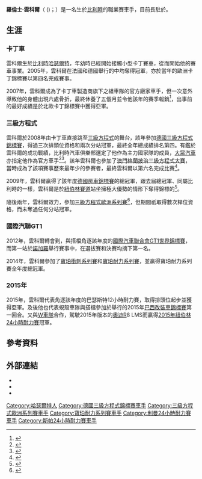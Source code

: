 {{noteTA
|1=zh-cn:劳伦斯;zh-hk:羅倫士;
|2=zh-cn:范托尔;zh-hk:雲科爾;
}}
{{Infobox racing driver
| name              = 羅倫士·雲科爾
| image             = Laurens Vanthoor.JPG
| imagesize         = 200px
| caption           = 2009年的羅倫士·雲科爾
| nationality       = [[比利時|比利時]]
| birth_date        = {{Birth date and age|df=yes|1991|05|08}}
| birth_place       = [[比利時|比利時]][[哈瑟爾特|哈瑟爾特]]
| related to        =
| current series    = {{link-en|國際汽車聯合會GT1世界錦標賽|FIA GT1 World Championship}}
| first year        = [[2012年度國際汽車聯合會GT1世界錦標賽|2012年]]
| current team      = [[W_Racing_Team|WRT]]
| car number        = 32
| former teams      =
| starts            = 18
| wins              = 3
| poles             = 1
| fastest laps      = 無
| best finish       = 第四名
| year              = [[2012年度國際汽車聯合會GT1世界錦標賽|2012年]]
| prev series       = [[比利時房車系列賽|比利時房車系列賽]]<br>[[德國三級方程式錦標賽|德國三級方程式錦標賽]]<br>[[三級方程式歐洲系列賽|三級方程式歐洲系列賽]]
| prev series years = 2009<br>2008–2009<br>2010-11
| titles            = [[德國三級方程式錦標賽|德國三級方程式錦標賽]]
| title years       = 2009
| awards            =
| award years       =
}}
'''羅倫士·雲科爾'''（{{lang-nl|Laurens Vanthoor}} ({{IPA-nl|ˈlʌu̯rəns vɑnˈtoːr}})；{{bd|1991年|5月8日}}）是一名生於[[比利時|比利時]]的職業賽車手，目前長駐於{{link-en|佐爾德賽道|Circuit Zolder}}。

==生涯==

===卡丁車===
雲科爾生於[[比利時|比利時]][[哈瑟爾特|哈瑟爾特]]，年幼時已經開始接觸小型卡丁賽車，從而開始他的賽車事業。2005年，雲科爾在法國和德國舉行的{{link-en|少年洲際甲級小型賽車|KF3}}中均奪得冠軍，亦於當年的歐洲卡丁錦標賽以第四名完成賽事。

2007年，雲科爾成為了卡丁車製造商{{link-en|CRG|CRG (kart manufacturer)}}旗下之{{link-en|KF2}}組車隊的官方廠家車手，但一次意外導致他的身體出現六處骨折，最終休養了五個月並令他該年的賽季報銷<ref>{{cite news|title=The 2007 World Karting Championship will take place in Belgium|language=en|url=http://www.automobilsport.com/race-categories--24,19214,World-Karting-Championship--Mariembourg--21-23-September-2007,news.htm|publisher=automobilsport.com|date=2007年9月17日|accessdate=2015年9月3日|archive-date=2016年3月9日|archive-url=https://web.archive.org/web/20160309211003/http://www.automobilsport.com/race-categories--24,19214,World-Karting-Championship--Mariembourg--21-23-September-2007,news.htm|dead-url=no}}</ref>，出事前的最好成績是於北歐卡丁錦標賽中獲得亞軍。

===三級方程式===
雲科爾於2008年由卡丁車直接跳至[[三級方程式|三級方程式]]的舞台，該年參加[[德國三級方程式錦標賽|德國三級方程式錦標賽]]，得過三次排頭位資格和兩次分站冠軍，最終全年總成績排名第四。有鑑於雲科爾的成功戰績，比利時汽車俱樂部選定了他作為主力國家隊的成員，[[大眾汽車|大眾汽車]]亦指定他作為官方車手<ref>{{cite news|title=Laurens Vanthoor joins the RACB National Team|url=http://www.laurensvanthoor.be/en/news/laurens-vanthoor-joins-the-racb-national-team/32|work=laurensvanthoor.be|date=2008年12月23日|accessdate=2009年9月24日}}{{dead link|date=2018年1月 |bot=InternetArchiveBot |fix-attempted=yes }}</ref><ref>{{cite news |title=The Formula 3 Cup Champion 2009: Laurens Vanthoor in profile |url=http://volkswagen-motorsport.com/web/news/index.php?flash=&lg=e&st=359&id=3033 |work=volkswagen-motorsport.com |publisher=[[Volkswagen|Volkswagen]] |date=2009年8月22日 |accessdate=2009年9月24日 |deadurl=yes |archiveurl=https://web.archive.org/web/20120227072541/http://volkswagen-motorsport.com/web/news/index.php?flash=&lg=e&st=359&id=3033 |archivedate=2012年2月27日 }}</ref>。該年雲科爾也參加了[[澳門格蘭披治三級方程式大賽|澳門格蘭披治三級方程式大賽]]，當時成為了該項賽事歷來最年少的參賽者，最終雲科爾以第六名完成比賽<ref>{{cite news|title=“名門世家”澳門格蘭披治三級方程式大賽-第二回合賽事成績|url=http://archive.grandprix.gov.mo/gp/55/data/result_55/f3_race_2.pdf|publisher=澳門格蘭披治大賽車委員會|date=2008年11月16日|access-date=2015年9月3日|archive-url=https://web.archive.org/web/20160304065907/http://archive.grandprix.gov.mo/gp/55/data/result_55/f3_race_2.pdf|archive-date=2016年3月4日|dead-url=yes}}</ref>。

2009年，雲科爾贏得了該年度[[德國房車錦標賽|德國房車錦標賽]]的總冠軍，跟去屆總冠軍、同屬比利時的{{link-en|華域治|Frédéric Vervisch}}一樣，雲科爾是於[[紐伯林賽道|紐伯林賽道]]站坐擁極大優勢的情形下奪得錦標的<ref>{{cite news |title=The reward for hard work |url=http://www.formel3.de/news.php?id=870 |work=formel3.de |publisher=ATS Formel 3 |date=2009年8月24日 |accessdate=2009年9月23日 |deadurl=yes |archiveurl=https://web.archive.org/web/20120225002524/http://www.formel3.de/news.php?id=870 |archivedate=2012年2月25日 }}</ref>。

隨後兩年，雲科爾效力{{link-en|斯寧卓車隊|Signature-Plus}}，參加[[三級方程式歐洲系列賽|三級方程式歐洲系列賽]]<ref>{{cite news|title=Wittmann e Vanthoor con Signature |url=http://italiaracing.net/notizia.asp?id=25628&cat=7 |date=2009年11月24日 |work=ItaliaRacing.net |publisher=Inpagina |language=it |accessdate=2010年4月11日 |deadurl=yes |archiveurl=https://web.archive.org/web/20141213020621/http://italiaracing.net/notizia.asp?id=25628&cat=7 |archivedate=2014年12月13日 }}</ref>，但期間祇取得數次桿位資格，而未奪過任何分站冠軍。

===國際汽聯GT1===
2012年，雲科爾轉會到{{link-en|W車隊|W Racing Team}}，與{{link-en|士提反·柯德利|Stéphane Ortelli}}搭檔角逐該年度的[[國際汽車聯合會GT1世界錦標賽|國際汽車聯合會GT1世界錦標賽]]，而第一站於[[諾加羅_(熱爾省)|諾加羅]]舉行賽事中，在選拔賽和決賽均摘下第一名。

2014年，雲科爾參加了[[寶珀衝刺系列賽|寶珀衝刺系列賽]]和[[寶珀耐力系列賽|寶珀耐力系列賽]]，並贏得寶珀耐力系列賽全年度總冠軍。

===2015年===
2015年，雲科爾代表{{link-en|德國鳳凰車隊|Phoenix Racing (Germany)}}角逐該年度的巴瑟斯特12小時耐力賽，取得排頭位起步並獲得亞軍。及後他也代表蜆殼車隊與{{link-en|華甸勞·便度|Valdeno Brito}}搭檔參加於{{link-en|冼拿賽道|Autódromo Internacional Ayrton Senna (Goiânia)}}舉行的2015年[[巴西改裝車錦標賽|巴西改裝車錦標賽]]第一回合。又與[[W車隊|W車隊]]合作，駕駛2015年版本的[[奧迪|奧迪]]R8 LMS而贏得[[2015年紐伯林24小時耐力賽|2015年紐伯林24小時耐力賽]]冠軍。

==參考資料==
{{Reflist}}

==外部連結==
*{{Official website|http://www.laurensvanthoor.be/}}
*{{twitter|VanthoorLaurens}}
*{{DriverDB driver|laurens-vanthoor}}

[[Category:哈瑟爾特人|Category:哈瑟爾特人]]
[[Category:德國三級方程式錦標賽車手|Category:德國三級方程式錦標賽車手]]
[[Category:三級方程式歐洲系列賽車手|Category:三級方程式歐洲系列賽車手]]
[[Category:寶珀耐力系列賽車手|Category:寶珀耐力系列賽車手]]
[[Category:利曼24小時耐力賽車手|Category:利曼24小時耐力賽車手]]
[[Category:斯帕24小時耐力賽車手|Category:斯帕24小時耐力賽車手]]